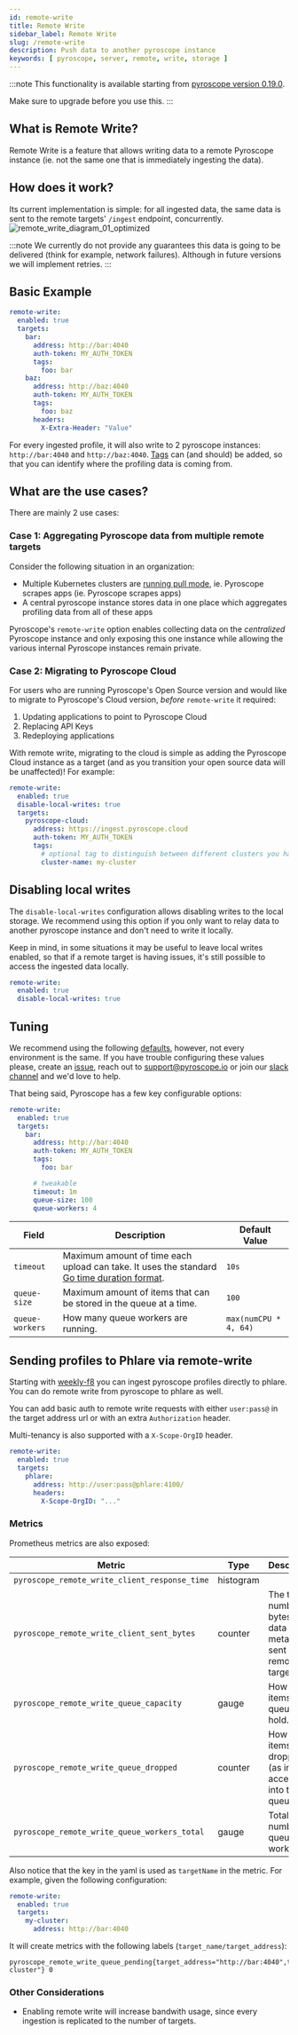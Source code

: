 ```yaml
---
id: remote-write
title: Remote Write
sidebar_label: Remote Write
slug: /remote-write
description: Push data to another pyroscope instance
keywords: [ pyroscope, server, remote, write, storage ]
---
```


:::note
This functionality is available starting from [pyroscope version 0.19.0](https://github.com/pyroscope-io/pyroscope/releases/tag/v0.19.0).

Make sure to upgrade before you use this.
:::

## What is Remote Write?
Remote Write is a feature that allows writing data to a remote Pyroscope instance (ie. not the same one that is immediately ingesting the data).

## How does it work?
Its current implementation is simple: for all ingested data, the same data is sent to the remote targets' `/ingest` endpoint, concurrently.
![remote_write_diagram_01_optimized](https://user-images.githubusercontent.com/23323466/173495597-ecbe1f83-174b-4fa5-80b5-7b3d55b08672.gif)

:::note
We currently do not provide any guarantees this data is going to be delivered (think for example, network failures). Although in future versions we will implement retries.
:::

## Basic Example
```yaml
remote-write:
  enabled: true
  targets:
    bar:
      address: http://bar:4040
      auth-token: MY_AUTH_TOKEN
      tags:
        foo: bar
    baz:
      address: http://baz:4040
      auth-token: MY_AUTH_TOKEN
      tags:
        foo: baz
      headers:
        X-Extra-Header: "Value"
```

For every ingested profile, it will also write to 2 pyroscope instances: `http://bar:4040` and `http://baz:4040`.
[Tags](https://pyroscope.io/blog/profiling-go-apps-with-pyroscope/#narrowing-in-on-the-issue-using-tags) can (and should) be added, so that you can identify where the profiling data is coming from.

## What are the use cases?
There are mainly 2 use cases:

### Case 1: Aggregating Pyroscope data from multiple remote targets
Consider the following situation in an organization:
* Multiple Kubernetes clusters are [running pull mode](https://pyroscope.io/docs/golang-pull-mode/), ie. Pyroscope scrapes apps (ie. Pyroscope scrapes apps)
* A central pyroscope instance stores data in one place which aggregates profiling data from all of these apps

Pyroscope's `remote-write` option enables collecting data on the _centralized_ Pyroscope instance and only exposing this one instance while allowing the various internal Pyroscope instances remain private.

### Case 2: Migrating to Pyroscope Cloud
For users who are running Pyroscope's Open Source version and would like to migrate to Pyroscope's Cloud version, _before_ `remote-write` it required:

1. Updating applications to point to Pyroscope Cloud
2. Replacing API Keys
3. Redeploying applications

With remote write, migrating to the cloud is simple as adding the Pyroscope Cloud instance as a target (and as you transition your open source data will be unaffected)! For example:
```yaml
remote-write:
  enabled: true
  disable-local-writes: true
  targets:
    pyroscope-cloud:
      address: https://ingest.pyroscope.cloud
      auth-token: MY_AUTH_TOKEN
      tags:
        # optional tag to distinguish between different clusters you have
        cluster-name: my-cluster
```
## Disabling local writes
The `disable-local-writes` configuration allows disabling writes to the local storage.
We recommend using this option if you only want to relay data to another pyroscope instance and don't need to write it locally.

Keep in mind, in some situations it may be useful to leave local writes enabled, so that if a remote target is having issues, it's still possible to access the ingested data locally.

```yaml
remote-write:
  enabled: true
  disable-local-writes: true
```
## Tuning

 We recommend using the following [defaults](https://github.com/pyroscope-io/pyroscope/blob/12cf3a975215b9cb8b5c14d75b89437140c79284/pkg/remotewrite/concurrency.go#L9), however, not every environment is the same. If you have trouble configuring these values please, create an [issue](https://github.com/pyroscope-io/pyroscope/issues), reach out to support@pyroscope.io or join our [slack channel](https://pyroscope.io/slack/) and we'd love to help.

 That being said, Pyroscope has a few key configurable options:


```yaml
remote-write:
  enabled: true
  targets:
    bar:
      address: http://bar:4040
      auth-token: MY_AUTH_TOKEN
      tags:
        foo: bar

      # tweakable
      timeout: 1m
      queue-size: 100
      queue-workers: 4
```


| Field | Description | Default Value |
|--------|-------|-------|
| `timeout`   | Maximum amount of time each upload can take. It uses the standard [Go time duration format](https://pkg.go.dev/time#ParseDuration). | `10s` |
| `queue-size`       | Maximum amount of items that can be stored in the queue at a time. | `100` |
| `queue-workers`       | How many queue workers are running. | `max(numCPU * 4, 64)` |


## Sending profiles to Phlare via remote-write

Starting with [weekly-f8](https://hub.docker.com/r/grafana/phlare/tags) you can ingest pyroscope profiles directly to phlare.
You can do remote write from pyroscope to phlare as well. 

You can add basic auth to remote write requests with either `user:pass@` in the target address url or with an extra `Authorization` header.

Multi-tenancy is also supported with a `X-Scope-OrgID` header.


```yaml
remote-write:
  enabled: true
  targets:
    phlare:
      address: http://user:pass@phlare:4100/
      headers:
        X-Scope-OrgID: "..."
```

      

### Metrics
Prometheus metrics are also exposed:


| Metric | Type | Description  |
|--------|-------|---|
| `pyroscope_remote_write_client_response_time`   | histogram     |   |
| `pyroscope_remote_write_client_sent_bytes`       | counter      | The total number of bytes of data (not metadata) sent to the remote target.  |
| `pyroscope_remote_write_queue_capacity`       | gauge      | How many items the queue can hold. |
| `pyroscope_remote_write_queue_dropped` | counter      | How many items were dropped (as in not accepted into the queue). |
| `pyroscope_remote_write_queue_workers_total` | gauge | Total number of queue workers. |


Also notice that the key in the yaml is used as `targetName` in the metric. For example, given the following configuration:
```yaml
remote-write:
  enabled: true
  targets:
    my-cluster:
      address: http://bar:4040
```

It will create metrics with the following labels (`target_name/target_address`):
```
pyroscope_remote_write_queue_pending{target_address="http://bar:4040",target_name="my-cluster"} 0
```

### Other Considerations
* Enabling remote write will increase bandwith usage, since every ingestion is replicated to the number of targets.
